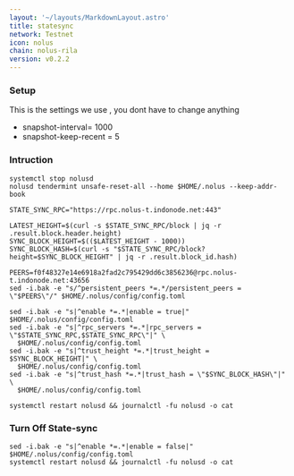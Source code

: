 ```yaml
---
layout: '~/layouts/MarkdownLayout.astro'
title: statesync
network: Testnet
icon: nolus
chain: nolus-rila
version: v0.2.2
---
```

### Setup
This is the settings we use , you dont have to change anything

- snapshot-interval= 1000
- snapshot-keep-recent = 5

### Intruction

```
systemctl stop nolusd
nolusd tendermint unsafe-reset-all --home $HOME/.nolus --keep-addr-book

STATE_SYNC_RPC="https://rpc.nolus-t.indonode.net:443"

LATEST_HEIGHT=$(curl -s $STATE_SYNC_RPC/block | jq -r .result.block.header.height)
SYNC_BLOCK_HEIGHT=$(($LATEST_HEIGHT - 1000))
SYNC_BLOCK_HASH=$(curl -s "$STATE_SYNC_RPC/block?height=$SYNC_BLOCK_HEIGHT" | jq -r .result.block_id.hash)

PEERS=f0f48327e14e6918a2fad2c795429dd6c3856236@rpc.nolus-t.indonode.net:43656 
sed -i.bak -e "s/^persistent_peers *=.*/persistent_peers = \"$PEERS\"/" $HOME/.nolus/config/config.toml

sed -i.bak -e "s|^enable *=.*|enable = true|" $HOME/.nolus/config/config.toml
sed -i.bak -e "s|^rpc_servers *=.*|rpc_servers = \"$STATE_SYNC_RPC,$STATE_SYNC_RPC\"|" \
  $HOME/.nolus/config/config.toml
sed -i.bak -e "s|^trust_height *=.*|trust_height = $SYNC_BLOCK_HEIGHT|" \
  $HOME/.nolus/config/config.toml
sed -i.bak -e "s|^trust_hash *=.*|trust_hash = \"$SYNC_BLOCK_HASH\"|" \
  $HOME/.nolus/config/config.toml

systemctl restart nolusd && journalctl -fu nolusd -o cat
```

### Turn Off State-sync
```
sed -i.bak -e "s|^enable *=.*|enable = false|" $HOME/.nolus/config/config.toml
systemctl restart nolusd && journalctl -fu nolusd -o cat
```
